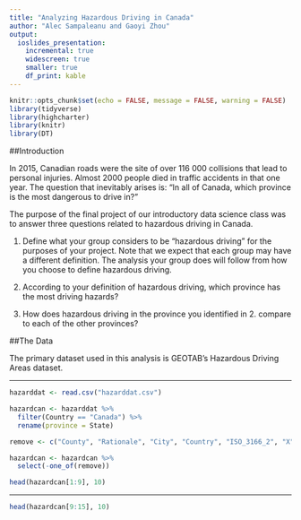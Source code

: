 ```yaml
---
title: "Analyzing Hazardous Driving in Canada"
author: "Alec Sampaleanu and Gaoyi Zhou"
output: 
  ioslides_presentation:
    incremental: true
    widescreen: true
    smaller: true
    df_print: kable
---
```


```r
knitr::opts_chunk$set(echo = FALSE, message = FALSE, warning = FALSE)
library(tidyverse)
library(highcharter)
library(knitr)
library(DT)
```

##Introduction

In 2015, Canadian roads were the site of over 116 000 collisions that lead to personal injuries. Almost 2000 people died in traffic accidents in that one year. The question that inevitably arises is: "In all of Canada, which province is the most dangerous to drive in?"

The purpose of the final project of our introductory data science class was to answer three questions related to hazardous driving in Canada.

1. Define what your group considers to be “hazardous driving” for the purposes of your project. Note that we expect that each group may have a different definition. The analysis your group does will follow from how you choose to define hazardous driving.

2. According to your definition of hazardous driving, which province has the most driving hazards?

3. How does hazardous driving in the province you identified in 2. compare to each of the other provinces?

##The Data

The primary dataset used in this analysis is GEOTAB's Hazardous Driving Areas dataset. 

---

```r
hazarddat <- read.csv("hazarddat.csv")

hazardcan <- hazarddat %>%
  filter(Country == "Canada") %>%
  rename(province = State)

remove <- c("County", "Rationale", "City", "Country", "ISO_3166_2", "X", "Version", "UpdateDate")

hazardcan <- hazardcan %>%
  select(-one_of(remove))

head(hazardcan[1:9], 10)
```

---

```r
head(hazardcan[9:15], 10)
```

##